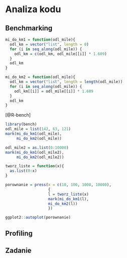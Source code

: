 # Analiza kodu {#analiza-kodu}

## Benchmarking

```r
mi_do_km1 = function(odl_mile){
  odl_km = vector("list", length = 0)
  for (i in seq_along(odl_mile)) {
    odl_km = c(odl_km, odl_mile[[i]] * 1.609)
  }
  odl_km
}
```

```r
mi_do_km2 = function(odl_mile){
  odl_km = vector("list", length = length(odl_mile))
  for (i in seq_along(odl_mile)) {
    odl_km[[i]] = odl_mile[[i]] * 1.609
  }
  odl_km
}
```

[@R-bench]

```r
library(bench)
odl_mile = list(142, 63, 121)
mark(mi_do_km1(odl_mile),
     mi_do_km2(odl_mile))
```

```r
odl_mile2 = as.list(0:10000)
mark(mi_do_km1(odl_mile2),
     mi_do_km2(odl_mile2))
```

```r
tworz_liste = function(x){
  as.list(0:x)
}
```

```r
porownanie = press(x = c(10, 100, 1000, 10000),
                   {
                   l = tworz_liste(x)
                   mark(mi_do_km1(l),
                   mi_do_km2(l))
                   })
```

```r
ggplot2::autoplot(porownanie)
```


## Profiling

<!-- profiling -->
<!-- https://r-prof.github.io/jointprof/articles/proposal.html -->

<!--  Wektoryzacja kodu -->
<!-- vectorized vs not-vectorized -->
<!-- https://rstudio-education.github.io/hopr/speed.html -->

## Zadanie
